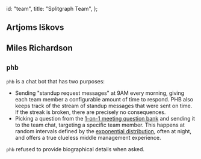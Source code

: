   id: "team",
  title: "Splitgraph Team",
};

## Artjoms Iškovs

## Miles Richardson

## `phb`

`phb` is a chat bot that has two purposes:

  * Sending "standup request messages" at 9AM every morning, giving each team member a configurable
    amount of time to respond. PHB also keeps track of the stream of standup messages that were
    sent on time. If the streak is broken, there are precisely no consequences.
  * Picking a question from the [1-on-1 meeting question bank](https://github.com/VGraupera/1on1-questions) and sending it to the team chat, targeting a specific team member. This happens at random intervals defined by the [exponential distribution](https://en.wikipedia.org/wiki/Exponential_distribution), often at night, and offers a true clueless middle management experience.

`phb` refused to provide biographical details when asked.
